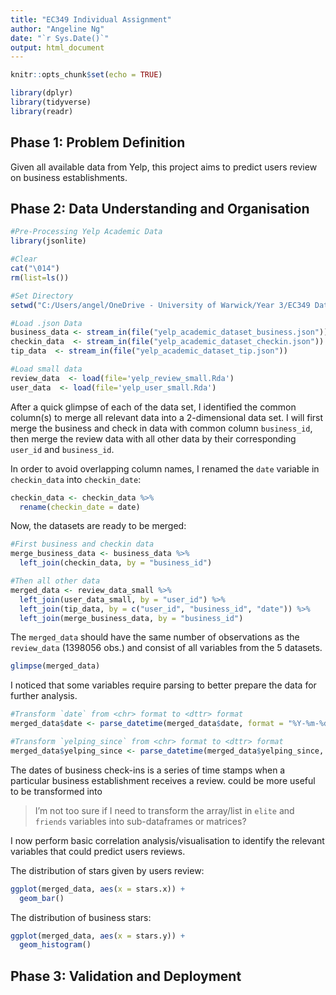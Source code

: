 ```yaml
---
title: "EC349 Individual Assignment"
author: "Angeline Ng"
date: "`r Sys.Date()`"
output: html_document
---
```


```r
knitr::opts_chunk$set(echo = TRUE)

library(dplyr)
library(tidyverse)
library(readr)
```

## Phase 1: Problem Definition
Given all available data from Yelp, this project aims to predict users review on business establishments. 

## Phase 2: Data Understanding and Organisation

```r
#Pre-Processing Yelp Academic Data
library(jsonlite)

#Clear
cat("\014")  
rm(list=ls())

#Set Directory
setwd("C:/Users/angel/OneDrive - University of Warwick/Year 3/EC349 Data Science/R projects/EC349-assignment/Yelp-datasets")

#Load .json Data
business_data <- stream_in(file("yelp_academic_dataset_business.json")) 
checkin_data  <- stream_in(file("yelp_academic_dataset_checkin.json")) 
tip_data  <- stream_in(file("yelp_academic_dataset_tip.json")) 

#Load small data
review_data  <- load(file='yelp_review_small.Rda') 
user_data  <- load(file='yelp_user_small.Rda') 
```

After a quick glimpse of each of the data set, I identified the common column(s) to merge all relevant data into a 2-dimensional data set. I will first merge the business and check in data with common column `business_id`, then merge the review data with all other data by their corresponding `user_id` and `business_id`.

In order to avoid overlapping column names, I renamed the `date` variable in `checkin_data` into `checkin_date`:
```r
checkin_data <- checkin_data %>%
  rename(checkin_date = date)
```

Now, the datasets are ready to be merged:
```r
#First business and checkin data
merge_business_data <- business_data %>%
  left_join(checkin_data, by = "business_id")

#Then all other data
merged_data <- review_data_small %>%
  left_join(user_data_small, by = "user_id") %>%
  left_join(tip_data, by = c("user_id", "business_id", "date")) %>%
  left_join(merge_business_data, by = "business_id")
```

The `merged_data` should have the same number of observations as the `review_data` (1398056 obs.) and consist of all variables from the 5 datasets.
```r
glimpse(merged_data)
```

I noticed that some variables require parsing to better prepare the data for further analysis. 
```r
#Transform `date` from <chr> format to <dttr> format
merged_data$date <- parse_datetime(merged_data$date, format = "%Y-%m-%d %H:%M:%S", na = c("", "NA"), locale = default_locale(), trim_ws = TRUE)

#Transform `yelping_since` from <chr> format to <dttr> format
merged_data$yelping_since <- parse_datetime(merged_data$yelping_since, format = "%Y-%m-%d %H:%M:%S", na = c("", "NA"), locale = default_locale(), trim_ws = TRUE)

```

The dates of business check-ins is a series of time stamps when a particular business establishment receives a review. could be more useful to be transformed into 

> I'm not too sure if I need to transform the array/list in `elite` and `friends` variables into sub-dataframes or matrices?

I now perform basic correlation analysis/visualisation to identify the relevant variables that could predict users reviews. 

The distribution of stars given by users review:
```r
ggplot(merged_data, aes(x = stars.x)) + 
  geom_bar()
```
The distribution of business stars:
```r
ggplot(merged_data, aes(x = stars.y)) + 
  geom_histogram()
```




## Phase 3: Validation and Deployment


